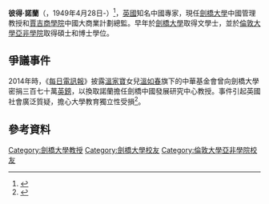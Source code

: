 '''彼得·諾蘭'''（'''{{lang-en|Peter Hugh Nolan}}'''，1949年4月28日-）<ref>{{Cite web |url=https://www.ukwhoswho.com/view/10.1093/ww/9780199540884.001.0001/ww-9780199540884-e-29627 |title=《Nolan, Prof. Peter Hugh》：“Nolan, Prof. Peter Hugh, (born 28 April 1949)” |access-date=2021-06-19 |archive-date=2021-06-28 |archive-url=https://web.archive.org/web/20210628020818/https://www.ukwhoswho.com/view/10.1093/ww/9780199540884.001.0001/ww-9780199540884-e-29627 |dead-url=no }}</ref>，[[英國|英國]]知名中國專家，現任[[劍橋大學|劍橋大學]]中國管理教授和[[賈吉商學院|賈吉商學院]]中國大商業計劃總監。早年於[[劍橋大學|劍橋大學]]取得文學士，並於[[倫敦大學亞非學院|倫敦大學亞非學院]]取得碩士和博士學位。
==爭議事件==
2014年時，《[[每日電訊報|每日電訊報]]》披露[[溫家寶|溫家寶]]女兒[[溫如春|溫如春]]旗下的中華基金會曾向劍橋大學密捐三百七十萬[[英鎊|英鎊]]，以換取諾蘭擔任劍橋中國發展研究中心教授。事件引起英國社會廣泛質疑，擔心大學教育獨立性受損<ref>{{Cite web |url=http://www.telegraph.co.uk/news/worldnews/asia/china/10890356/Revealed-Wen-Jiabaos-family-is-behind-Cambridge-University-professorship.html |title=Revealed: Wen Jiabao's family is behind Cambridge University professorship |access-date=2015-08-27 |archive-date=2022-06-12 |archive-url=https://web.archive.org/web/20220612080736/https://www.telegraph.co.uk/news/worldnews/asia/china/10890356/Revealed-Wen-Jiabaos-family-is-behind-Cambridge-University-professorship.html }}</ref>。
==參考資料==
{{reflist}}
{{DEFAULTSORT:Nolan}}
[[Category:劍橋大學教授|Category:劍橋大學教授]]
[[Category:劍橋大學校友|Category:劍橋大學校友]]
[[Category:倫敦大學亞非學院校友|Category:倫敦大學亞非學院校友]]